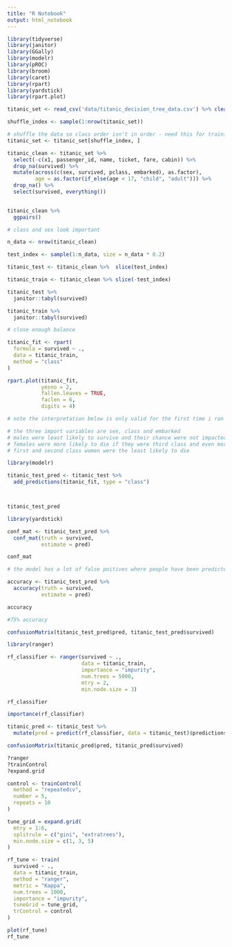 ```yaml
---
title: "R Notebook"
output: html_notebook
---
```


```r

library(tidyverse)
library(janitor)
library(GGally)
library(modelr)
library(pROC)
library(broom)
library(caret)
library(rpart)
library(yardstick)
library(rpart.plot)

```


```r

titanic_set <- read_csv('data/titanic_decision_tree_data.csv') %>% clean_names()

shuffle_index <- sample(1:nrow(titanic_set))

# shuffle the data so class order isn't in order - need this for training/testing split later on 
titanic_set <- titanic_set[shuffle_index, ]
```


```r
titanic_clean <- titanic_set %>% 
  select(-c(x1, passenger_id, name, ticket, fare, cabin)) %>% 
  drop_na(survived) %>% 
  mutate(across(c(sex, survived, pclass, embarked), as.factor),
         age = as.factor(if_else(age < 17, "child", "adult"))) %>% 
  drop_na() %>% 
  select(survived, everything())
  
```

```r
titanic_clean %>% 
  ggpairs()

# class and sex look important
```




```r
n_data <- nrow(titanic_clean)

test_index <- sample(1:n_data, size = n_data * 0.2)

titanic_test <- titanic_clean %>%  slice(test_index)

titanic_train <- titanic_clean %>% slice(-test_index)

titanic_test %>% 
  janitor::tabyl(survived)

titanic_train %>% 
  janitor::tabyl(survived)

# close enough balance
```

```r
titanic_fit <- rpart(
  formula = survived ~ .,
  data = titanic_train,
  method = "class"
)

rpart.plot(titanic_fit,
           yesno = 2,
           fallen.leaves = TRUE,
           faclen = 6,
           digits = 4)

# note the interpretation below is only valid for the first time i ran this code

# the three import variables are sex, class and embarked
# males were least likely to survive and their chance were not impacted significantly by any of the other factors.
# females were more likely to die if they were third class and even more so if the embarked in southhampton 
# first and second class women were the least likely to die
```



```r
library(modelr)

titanic_test_pred <- titanic_test %>% 
  add_predictions(titanic_fit, type = "class")



titanic_test_pred
```

```r
library(yardstick)

conf_mat <- titanic_test_pred %>% 
  conf_mat(truth = survived,
           estimate = pred)

conf_mat

# the model has a lot of false poitives where people have been predicted to have died but actually survived 
```

```r
accuracy <- titanic_test_pred %>% 
  accuracy(truth = survived,
           estimate = pred)

accuracy

#75% accuracy

confusionMatrix(titanic_test_pred$pred, titanic_test_pred$survived)
```

```r
library(ranger)
```


```r
rf_classifier <- ranger(survived ~ ., 
                        data = titanic_train, 
                        importance = "impurity", 
                        num.trees = 5000, 
                        mtry = 2, 
                        min.node.size = 3)

rf_classifier
```

```r
importance(rf_classifier)
```

```r
titanic_pred <- titanic_test %>%
  mutate(pred = predict(rf_classifier, data = titanic_test)$predictions)
```

```r
confusionMatrix(titanic_pred$pred, titanic_pred$survived)
```

```r
?ranger
?trainControl
?expand.grid
```

```r
control <- trainControl(
  method = "repeatedcv", 
  number = 5, 
  repeats = 10
)

tune_grid = expand.grid(
  mtry = 1:6,
  splitrule = c("gini", "extratrees"),
  min.node.size = c(1, 3, 5)
)
```

```r
rf_tune <- train(
  survived ~ ., 
  data = titanic_train, 
  method = "ranger",
  metric = "Kappa",
  num.trees = 1000,
  importance = "impurity",
  tuneGrid = tune_grid, 
  trControl = control
)

plot(rf_tune)
rf_tune
```

